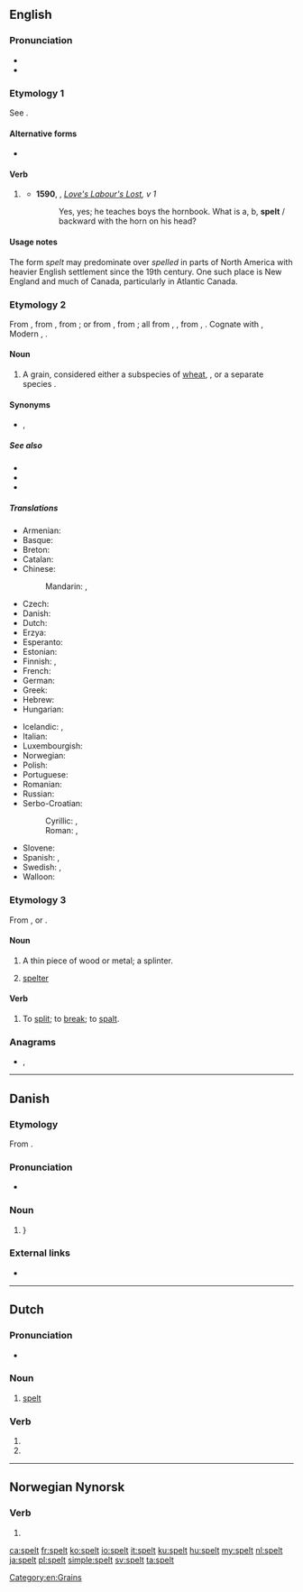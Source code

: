 ==English==

===Pronunciation===
* {{IPA|/ˈspɛlt/|lang=en}}
* {{rhymes|ɛlt|lang=en}}

===Etymology 1===
See {{m|en|spell}}.

====Alternative forms====
* {{l|en|spelled}} {{qualifier|US|}}

====Verb====
{{head|en|verb form}}

# {{lb|en|chiefly|British}} {{en-past of|spell}}
#* '''1590''', {{w|William Shakespeare}}, ''[[s:Love's Labour's Lost|Love's Labour's Lost]], v 1''
#*: Yes, yes; he teaches boys the hornbook. What is a, b, '''spelt''' / backward with the horn on his head?

====Usage notes====
The form ''spelt'' may predominate over ''spelled'' in parts of North America with heavier English settlement since the 19th century. One such place is New England and much of Canada, particularly in Atlantic Canada.

===Etymology 2===
From {{etyl|enm|en}}, from {{etyl|ang|en}} {{m|ang|spelt||spelt, corn}}, from {{etyl|osx|en}} {{m|osx|spelta||spelt}}; or from {{etyl|LL.|en}} {{m|la|spelta||spelt}}, from {{etyl|frk|en}} {{m|frk|*spelta||spelt}}; all from {{etyl|gem-pro|en}} {{m|gem-pro|*spiltō}}, {{m|gem-pro|*spiltaz||spelt}}, from {{etyl|ine-pro|en}} {{m|ine-pro|*(s)pelbʰ-}}, {{m|ine-pro|*(s)pelbʰ-t-||spelt, spelt meal}}. Cognate with {{cog|goh|spelza||spelt}}, Modern {{cog|de|Spelz||wheat-like cereal}}, {{cog|nl|spelt||spelt}}.

====Noun====
{{en-noun|-}}

# A grain, considered either a subspecies of [[wheat]], {{m|mul|Triticum aestivum subsp. spelta}}, or a separate species {{m|mul|Triticum spelta}}.

====Synonyms====
* {{sense|grain}} {{l|en|[[dinkel]] [[wheat]]}}, {{l|en|[[hulled]] [[wheat]]}}

=====See also=====
* {{pedialite}}
* {{l|en|emmer}}
* {{l|en|farro}}

=====Translations=====
{{trans-top|a type of wheat, Triticum aestivum spelta}}
* Armenian: {{t+|hy|հաճար}}
* Basque: {{t|eu|espelta}}
* Breton: {{t+|br|yell}}
* Catalan: {{t|ca|espelta|f}}
* Chinese:
*: Mandarin: {{t|cmn|斯卑爾脫小麥|sc=Hani}}, {{t|cmn|斯卑尔脱小麦|tr=sībēi'ěrtuōxiǎomài|sc=Hani}}
* Czech: {{t+|cs|špalda|f}}
* Danish: {{t|da|spelt}}
* Dutch: {{t+|nl|spelt}}
* Erzya: {{t|myv|виш}}
* Esperanto: {{t|eo|spelto}}
* Estonian: {{t|et|speltanisu}}
* Finnish: {{t|fi|spelttivehnä}}, {{t|fi|speltti}}
* French: {{t+|fr|épeautre|m}}
* German: {{t+|de|Dinkel|m}}
* Greek: {{t|el|όλυρα|f}}
* Hebrew: {{t|he|כוסמין}}
* Hungarian: {{t|hu|tönkölybúza}}
{{trans-mid}}
* Icelandic: {{t|is|spelt|n}}, {{t|is|speldi|n}}
* Italian: {{t|it|spelta|f}}
* Luxembourgish: {{t|lb|Spelz}}
* Norwegian: {{t|no|spelt}}
* Polish: {{t|pl|pszenica orkisz|f}}
* Portuguese: {{t+|pt|espelta|f}}
* Romanian: {{t+|ro|alac|n}}
* Russian: {{t+|ru|по́лба|f}}
* Serbo-Croatian:
*: Cyrillic: {{t|sh|прапшеница|f|sc=Cyrl}}, {{t|sh|пир|sc=Cyrl}}
*: Roman: {{t|sh|prapšenica|f}}, {{t+|sh|pir}}
* Slovene: {{t|sl|pira|f}}
* Spanish: {{t|es|espelta|f}}, {{t+|es|escanda|f}}
* Swedish: {{t|sv|dinkel}}, {{t+|sv|spelt}}
* Walloon: {{t+|wa|speate|f}}
{{trans-bottom}}

===Etymology 3===
From {{etyl|gmh|en}} {{m|gmh|spalden}}, or {{etyl|non|en}} {{m|non|spald}}.

====Noun====
{{en-noun}}

# {{lb|en|dialect|Northern England|Scotland}} A thin piece of wood or metal; a splinter.
# {{lb|en|metalworking}} [[spelter]]

====Verb====
{{en-verb}}

# {{lb|en|obsolete}} To [[split]]; to [[break]]; to [[spalt]].
#: {{rfquotek|Mortimer}}

{{Webster 1913}}

===Anagrams===
* {{l|en|pelts}}, {{l|en|slept}}

[[Category:en:Grains]]

----

==Danish==

===Etymology===
From {{etyl|gml|da}} {{m|gml|spelte}}.

===Pronunciation===
* {{IPA|/spɛlt/|[sb̥ɛlˀd̥]|lang=da}}

===Noun===
{{da-noun|en|-}}

# {{l|en|spelt}} {{gloss|a type of wheat, ''[[Triticum spelta]]''}}}

===External links===
* {{pedialite|lang=da}}

----

==Dutch==

===Pronunciation===
* {{audio|Nl-spelt.ogg|audio|lang=nl}}

===Noun===
{{nl-noun|n|-|-}}

# [[#English|spelt]] {{gloss|grain}}

===Verb===
{{nl-verb-form}}

# {{nl-verb form of|p=23|n=sg|t=pres|m=ind|spellen}}
# {{nl-verb form of|n=pl|m=imp|spellen}}

----

==Norwegian Nynorsk==

===Verb===
{{head|nn|verb form}}

# {{nn-verb-form of|indefinite singular past participle|spel}}

[[ca:spelt]]
[[fr:spelt]]
[[ko:spelt]]
[[io:spelt]]
[[it:spelt]]
[[ku:spelt]]
[[hu:spelt]]
[[my:spelt]]
[[nl:spelt]]
[[ja:spelt]]
[[pl:spelt]]
[[simple:spelt]]
[[sv:spelt]]
[[ta:spelt]]